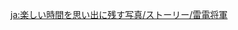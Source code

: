 {{TPRGT Story
|character          = Raiden Shogun
|date               = 2022-06-26
|zh                 = 
;今天是雷电将军的生日哦，我们快去为她庆祝吧！
:'''八重神子：'''怎么样？读了这本《转生成为雷电将军，然后天下无敌》，你有什么感想吗？
:'''影：'''嗯…想法很有趣，没想到在一般民众眼里，将军会是这样的形象。
:'''八重神子：'''什么呀，真冷淡。不喜欢的话， 我这里还有本《拜托了我的狐仙宫司》哦。
:'''八重神子：'''是八重堂限量发售的珍藏纪念版，扉页还有我的亲笔签名呢。
:'''影：'''你啊…
:'''派蒙：'''什么什么？让我看看…
:'''派蒙：'''呜哇！
|dialogue_review_zh = 怎么样？读了这本《转生成为雷电将军，然后天下无敌》，你有什么感想吗？
|en                 = 
;Today is the [[Raiden Shogun]]'s birthday, let's go and celebrate with her!
:'''Yae Miko:''' How is it? Having read "[[Shogun Almighty: Reborn as Raiden With Unlimited Power]]," what are your impressions?
:'''Ei:''' Mmm... The idea behind it is quite interesting. I did not expect the Shogun to have this kind of image in the eyes of ordinary people.
:'''Yae Miko:''' Oh come now, what a cold response. If this isn't to your liking, I also have a copy of "[[Pretty Please, Kitsune Guuji?]]" right here.
:'''Yae Miko:''' It's a rare commemorative limited-edition copy sold by the [[Yae Publishing House]], the title page even has my handwritten signature.
:'''Ei:''' You...
:'''Paimon:''' What is it, what is it? Let me have a look...
:'''Paimon:''' Woah!
|dialogue_review_en = How is it? Having read "[[Shogun Almighty: Reborn as Raiden With Unlimited Power]]," what are your impressions?
}}
<!--interwikis-->

[[ja:楽しい時間を思い出に残す写真/ストーリー/雷電将軍]]